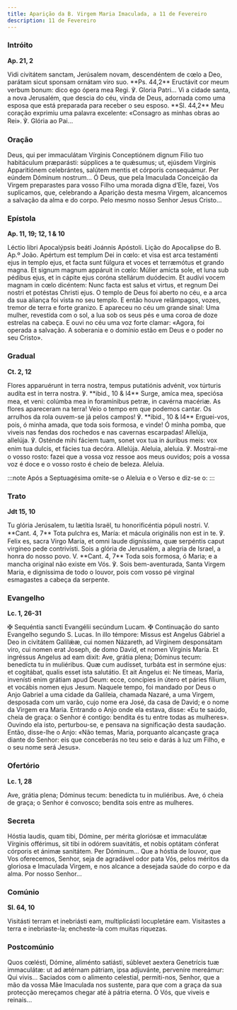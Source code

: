 ```yaml
---
title: Aparição da B. Virgem Maria Imaculada, a 11 de Fevereiro
description: 11 de Fevereiro
---
```


### Intróito

**Ap. 21, 2**

<div class="side-by-side not-content">
  <span>
    Vidi civitátem sanctam, Jerúsalem novam, descendéntem de cœlo a Deo, parátam sicut sponsam
    ornátam viro suo. **Ps. 44,2** Eructávit cor meum verbum bonum: dico ego ópera mea Regi. ℣.
    Gloria Patri...
  </span>
  <span>
    Vi a cidade santa, a nova Jerusalém, que descia do céu, vinda de Deus, adornada como uma esposa
    que está preparada para receber o seu esposo. **Sl. 44,2** Meu coração exprimiu uma palavra
    excelente: «Consagro as minhas obras ao Rei». ℣. Glória ao Pai...
  </span>
</div>

### Oração

<div class="side-by-side not-content">
  <span>
    Deus, qui per immaculátam Vírginis Conceptiónem dignum Filio tuo habitáculum præparásti:
    súpplices a te quǽsumus; ut, ejúsdem Vírginis Apparitiónem celebrántes, salútem mentis et
    córporis consequámur. Per eúndem Dóminum nostrum...
  </span>
  <span>
    Ó Deus, que pela Imaculada Conceição da Virgem preparastes para vosso Filho uma morada digna
    d’Ele, fazei, Vos suplicamos, que, celebrando a Aparição desta mesma Virgem, alcancemos a
    salvação da alma e do corpo. Pelo mesmo nosso Senhor Jesus Cristo...
  </span>
</div>

### Epístola

**Ap. 11, 19; 12, 1 & 10**

<div class="side-by-side not-content">
  <span>Léctio libri Apocalýpsis beáti Joánnis Apóstoli.</span>
  <span>Lição do Apocalipse do B. Ap.º João.</span>
  <span>
    Apértum est templum Dei in cœlo: et visa est arca testaménti ejus in templo ejus, et facta sunt
    fúlgura et voces et terræmótus et grando magna. Et signum magnum appáruit in cœlo: Múlier amícta
    sole, et luna sub pédibus ejus, et in cápite ejus coróna stellárum duódecim. Et audívi vocem
    magnam in cœlo dicéntem: Nunc facta est salus et virtus, et regnum Dei nostri et potéstas
    Christi ejus.
  </span>
  <span>
    O templo de Deus foi aberto no céu, e a arca da sua aliança foi vista no seu templo. E então
    houve relâmpagos, vozes, tremor de terra e forte granizo. E apareceu no céu um grande sinal: Uma
    mulher, revestida com o sol, a lua sob os seus pés e uma coroa de doze estrelas na cabeça. E
    ouvi no céu uma voz forte clamar: «Agora, foi operada a salvação. A soberania e o domínio estão
    em Deus e o poder no seu Cristo».
  </span>
</div>

### Gradual

**Ct. 2, 12**

<div class="side-by-side not-content">
  <span>
    Flores apparuérunt in terra nostra, tempus putatiónis advénit, vox túrturis audíta est in terra
    nostra. ℣. **ibid., 10 & l4** Surge, amíca mea, speciósa mea, et veni: colúmba mea in
    foramínibus petræ, in cavérna macériæ.
  </span>
  <span>
    As flores apareceram na terra! Veio o tempo em que podemos cantar. Os arrulhos da rola ouvem-se
    já pelos campos! ℣. **ibid., 10 & l4** Erguei-vos, pois, ó minha amada, que toda sois formosa, e
    vinde! Ó minha pomba, que viveis nas fendas dos rochedos e nas cavernas escarpadas!
  </span>
  <span>
    Allelúja, allelúja. ℣. Osténde mihi fáciem tuam, sonet vox tua in áuribus meis: vox enim tua
    dulcis, et fácies tua decóra. Allelúja.
  </span>
  <span>
    Aleluia, aleluia. ℣. Mostrai-me o vosso rosto: fazei que a vossa voz ressoe aos meus ouvidos;
    pois a vossa voz é doce e o vosso rosto é cheio de beleza. Aleluia.
  </span>
</div>

:::note
Após a Septuagésima omite-se o Aleluia e o Verso e diz-se o:
:::

### Trato

**Jdt 15, 10**

<div class="side-by-side not-content">
  <span>
    Tu glória Jerúsalem, tu lætítia Israël, tu honorificéntia pópuli nostri. V. **Cant. 4, 7** Tota
    pulchra es, María: et mácula originális non est in te. ℣. Felix es, sacra Virgo María, et omni
    laude digníssima, quæ serpéntis caput virgíneo pede contrivísti.
  </span>
  <span>
    Sois a glória de Jerusalém, a alegria de Israel, a honra do nosso povo. V. **Cant. 4, 7** Toda
    sois formosa, ó Maria; e a mancha original não existe em Vós. ℣. Sois bem-aventurada, Santa
    Virgem Maria, e digníssima de todo o louvor, pois com vosso pé virginal esmagastes a cabeça da
    serpente.
  </span>
</div>

### Evangelho

**Lc. 1, 26-31**

<div class="side-by-side not-content">
  <span>
    <span class="text-red-500">✠</span> Sequéntia sancti Evangélii secúndum Lucam.
  </span>
  <span>
    <span class="text-red-500">✠</span> Continuação do santo Evangelho segundo S. Lucas.
  </span>
  <span>
    In illo témpore: Missus est Angelus Gábriel a Deo in civitátem Galilǽæ, cui nomen Názareth, ad
    Vírginem desponsátam viro, cui nomen erat Joseph, de domo David, et nomen Vírginis María. Et
    ingréssus Angelus ad eam dixit: Ave, grátia plena; Dóminus tecum: benedícta tu in muliéribus.
    Quæ cum audísset, turbáta est in sermóne ejus: et cogitábat, qualis esset ista salutátio. Et ait
    Angelus ei: Ne tímeas, María, invenísti enim grátiam apud Deum: ecce, concípies in útero et
    páries fílium, et vocábis nomen ejus Jesum.
  </span>
  <span>
    Naquele tempo, foi mandado por Deus o Anjo Gabriel a uma cidade da Galileia, chamada Nazaré, a
    uma Virgem, desposada com um varão, cujo nome era José, da casa de David; e o nome da Virgem era
    Maria. Entrando o Anjo onde ela estava, disse: «Eu te saúdo, cheia de graça: o Senhor é contigo:
    bendita és tu entre todas as mulheres». Ouvindo ela isto, perturbou-se, e pensava na
    significação desta saudação. Então, disse-lhe o Anjo: «Não temas, Maria, porquanto alcançaste
    graça diante do Senhor: eis que conceberás no teu seio e darás à luz um Filho, e o seu nome será
    Jesus».
  </span>
</div>

### Ofertório

**Lc. 1, 28**

<div class="side-by-side not-content">
  <span>Ave, grátia plena; Dóminus tecum: benedícta tu in muliéribus.</span>
  <span>Ave, ó cheia de graça; o Senhor é convosco; bendita sois entre as mulheres.</span>
</div>

### Secreta

<div class="side-by-side not-content">
  <span>
    Hóstia laudis, quam tibi, Dómine, per mérita gloriósæ et immaculátæ Vírginis offérimus, sit tibi
    in odórem suavitátis, et nobis optátam cónferat córporis et ánimæ sanitátem. Per Dóminum...
  </span>
  <span>
    Que a hóstia de louvor, que Vos oferecemos, Senhor, seja de agradável odor pata Vós, pelos
    méritos da gloriosa e Imaculada Virgem, e nos alcance a desejada saúde do corpo e da alma. Por
    nosso Senhor...
  </span>
</div>

### Comúnio

**Sl. 64, 10**

<div class="side-by-side not-content">
  <span>Visitásti terram et inebriásti eam, multiplicásti locupletáre eam.</span>
  <span>Visitastes a terra e inebriaste-la; encheste-la com muitas riquezas.</span>
</div>

### Postcomúnio

<div class="side-by-side not-content">
  <span>
    Quos cœlésti, Dómine, aliménto satiásti, súblevet aextera Genetrícis tuæ immaculátæ: ut ad
    ætérnam pátriam, ipsa adjuvánte, perveníre mereámur: Qui vivis...
  </span>
  <span>
    Saciados com o alimento celestial, permiti-nos, Senhor, que a mão da vossa Mãe Imaculada nos
    sustente, para que com a graça da sua protecção mereçamos chegar até à pátria eterna. Ó Vós, que
    viveis e reinais...
  </span>
</div>
